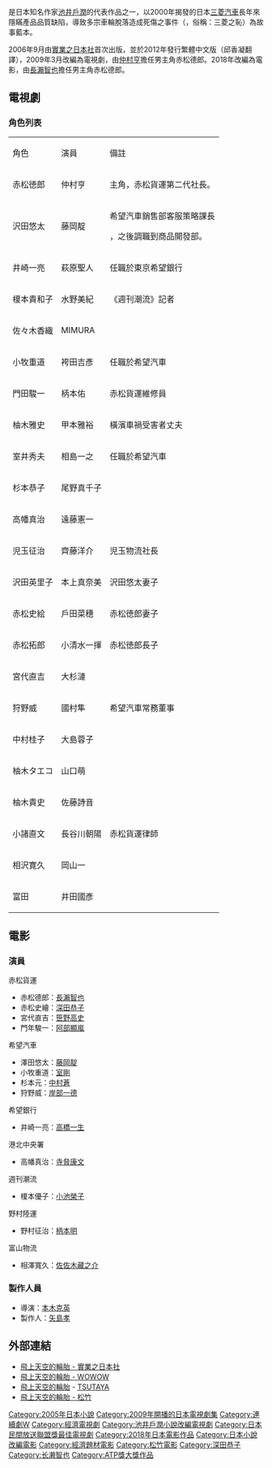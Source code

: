 {{multiple issues|
{{expand|time=2016-12-18T13:06:25+00:00}}
{{refimprove|time=2016-12-18T13:06:25+00:00}}
{{unreferenced|time=2016-12-18T13:06:25+00:00}}
}}
{{Infobox Book
| name          = 飛上天空的輪胎
| title_orig    = {{lang|ja|空飛ぶタイヤ}}
| translator    = {{flagicon|TWN}} 邱香凝
| image         = 
| image_caption = 
| author        = [[池井戶潤|池井戶潤]]
| illustrator   = 
| cover_artist  = 
| country       = {{JPN}}
| language      = [[日語|日語]]
| series        = 
| subject       = 經濟小說
| genre         = 平裝書
| publisher     = {{flagicon|JPN}} 實業之日本社<br>{{flagicon|TWN}} 新雨出版社
| pub_date      = {{flagicon|JPN}} 2006年9月16日<br>{{flagicon|TWN}} 2012年1月18日 
| english_pub_date = 
| media_type    = [[單行本|單行本]]、[[文庫本|文庫本]]、平裝書
| pages         = {{flagicon|JPN}} 492頁<br>{{flagicon|TWN}} 605頁
| isbn          = {{flagicon|JPN}} ISBN 9784408535357<br>{{flagicon|TWN}} ISBN 9789862271056
| oclc          = 
| preceded_by   =
| followed_by   =
}}
{{文學}}
{{日本作品|飛上天空的輪胎|空飛ぶタイヤ}}是日本知名作家[[池井戶潤|池井戶潤]]的代表作品之一，以2000年揭發的日本[[三菱汽車|三菱汽車]]長年來隱瞞產品品質缺陷，導致多宗車輪脫落造成死傷之事件（{{tsl|ja|三菱リコール隠し|三菱召回隱瞞}}，俗稱：三菱之恥）為故事藍本。

2006年9月由[[實業之日本社|實業之日本社]]首次出版，並於2012年發行繁體中文版（邱香凝翻譯），2009年3月改編為電視劇，由[[仲村亨|仲村亨]]擔任男主角赤松德郎。2018年改編為電影，由[[長瀨智也|長瀨智也]]擔任男主角赤松德郎。

== 電視劇 ==
{{電視節目資訊框
| 顏色       = Lavender
| 名稱       = 飛上天空的輪胎
| 原名       = {{lang|ja|空飛ぶタイヤ}}
| 圖片       = 
| 圖說       = 
| 原創       = [[池井戶潤|池井戶潤]]
| 導演       = {{ubl|[[麻生学|麻生学]]|鈴木浩介}}
| 編劇       = [[前川洋一|前川洋一]]
| 演出       = {{ubl|[[仲村亨|仲村亨]]}}
| 主題曲     =  [[Holly_Cole|Holly Cole]]《Tennessee Waltz》
| 國家       = {{JPN}}
| 地區       = {{JPN}}
| 語言       = [[日語|日語]]
| 季數       = 1
| 集數       = 5
| 製片人     = [[青木泰憲|青木泰憲]]、土橋覺
| 外景       = {{日本}}
| 每集長     = '''連續劇'''<br>60分鐘（含廣告）
| 頻道       = [[富士電視台|富士電視台]]
| 電視網     = [[富士電視台|富士電視台]]
| 音訊制式   = [[立體聲|立體聲]]
| 播出國家    = {{JPN}}
| 開始       = '''連續劇'''<br>{{start date|2009|3|29}}
| 結束       = {{end date|2009|4|26}}
| 相關劇集   =
| 中國大陸名稱 = 
| 台灣名稱     =
| 港澳名稱     =
| 馬新名稱     = 
| 官方網站   = https://web.archive.org/web/20090227030220/http://www.wowow.co.jp/dramaw/taiya/introduction/
| imdb_id    = 
| tv_com_id  = 
}}
=== 角色列表 ===
{| class="wikitable"
|角色
|演員
|備註
|-
|赤松徳郎
|仲村亨
|主角，赤松貨運第二代社長。
|-
|沢田悠太
|藤岡靛
|希望汽車銷售部客服策略課長

，之後調職到商品開發部。
|-
|井崎一亮
|萩原聖人
|任職於東京希望銀行
|-
|榎本貴和子
|水野美紀
|《週刊潮流》記者
|-
|佐々木香織
|MIMURA
|
|-
|小牧重道
|袴田吉彥
|任職於希望汽車
|-
|門田駿一
|柄本佑
|赤松貨運維修員
|-
|柚木雅史
|甲本雅裕
|橫濱車禍受害者丈夫
|-
|室井秀夫
|相島一之
|任職於希望汽車
|-
|杉本恭子
|尾野真千子
|
|-
|高幡真治
|遠藤憲一
|
|-
|児玉征治
|齊藤洋介
|児玉物流社長
|-
|沢田英里子
|本上真奈美
|沢田悠太妻子
|-
|赤松史絵
|戶田菜穗
|赤松徳郎妻子
|-
|赤松拓郎
|小清水一揮
|赤松徳郎長子
|-
|宮代直吉
|大杉漣
|
|-
|狩野威
|國村隼
|希望汽車常務董事
|-
|中村桂子
|大島蓉子
|
|-
|柚木タエコ
|山口萌
|
|-
|柚木貴史
|佐藤詩音
|
|-
|小諸直文
|長谷川朝陽
|赤松貨運律師
|-
|相沢寛久
|岡山一
|
|-
|富田
|井田國彥
|
|}

== 電影 ==
{{Infobox Film
| name           = 飛上天空的輪胎
| original_name  = {{lang|ja|空飛ぶタイヤ}}
| image          = 
| caption        = 
| director       = [[本木克英|本木克英]]
| executive_producer = 
| producer       = 矢島孝
| screenplay     = 山崎貴、林民夫
| based_on       = [[池井戶潤|池井戶潤]]
| production_supervisor =  矢島孝
| starring       = [[長瀨智也|長瀨智也]]
| music          =
| maintheme      = 
| cinematography = 
| art direction  = 
| editing        = 
| studio         = 
| distributor    = [[松竹|松竹]]
| released       = {{flagicon|JPN}} 2018年6月15日<br>{{flagicon|TWN}} 2018年8月17日
| runtime        = 
| country        = {{日本電影}}
| language       = [[日語|日語]]
| budget         = 
| preceded_by    = 
| followed_by    = 
| imdb_id        = 
}}

=== 演員 ===
赤松貨運
* 赤松德郎：[[長瀨智也|長瀨智也]]
* 赤松史繪：[[深田恭子|深田恭子]]
* 宮代直吉：[[笹野高史|笹野高史]]
* 門年駿一：[[阿部顯嵐|阿部顯嵐]]

希望汽車
* 澤田悠太：[[藤岡靛|藤岡靛]]
* 小牧重道：[[室剛|室剛]]
* 杉本元：[[中村蒼|中村蒼]]
* 狩野威：[[岸部一德|岸部一德]]

希望銀行
* 井崎一亮：[[高橋一生|高橋一生]]

港北中央署
* 高幡真治：[[寺脅康文|寺脅康文]]

週刊潮流
* 榎本優子：[[小池榮子|小池榮子]]

野村陸運
* 野村征治：[[柄本明|柄本明]]

富山物流
* 相澤寬久：[[佐佐木藏之介|佐佐木藏之介]]

=== 製作人員 ===
* 導演：[[本木克英|本木克英]]
* 製作人：[[矢島孝|矢島孝]]

== 外部連結 ==
* [http://www.j-n.co.jp/books/?goods_code=978-4-408-53535-7 飛上天空的輪胎 - 實業之日本社] {{Wayback|url=http://www.j-n.co.jp/books/?goods_code=978-4-408-53535-7 |date=20200919001612 }}
* [https://web.archive.org/web/20090227030220/http://www.wowow.co.jp/dramaw/taiya/introduction/ 飛上天空的輪胎 - WOWOW]
* [http://www.tsutaya.co.jp/movie/sp/taiya/ 飛上天空的輪胎] {{Wayback|url=http://www.tsutaya.co.jp/movie/sp/taiya/ |date=20160805033452 }} - [[Culture_Convenience_Club|TSUTAYA]]
* [http://soratobu-movie.jp/ 飛上天空的輪胎 - 松竹] {{Wayback|url=http://soratobu-movie.jp/ |date=20210102102254 }}

{{連續劇W}}
{{池井戶潤}}
{{日本民間放送聯盟獎最佳電視劇}}
{{DEFAULTSORT:Soratobutaiya}}
[[Category:2005年日本小說|Category:2005年日本小說]]
[[Category:2009年開播的日本電視劇集|Category:2009年開播的日本電視劇集]]
[[Category:連續劇W|Category:連續劇W]]
[[Category:經濟電視劇|Category:經濟電視劇]]
[[Category:池井戶潤小說改編電視劇|Category:池井戶潤小說改編電視劇]]
[[Category:日本民間放送聯盟獎最佳電視劇|Category:日本民間放送聯盟獎最佳電視劇]]
[[Category:2018年日本電影作品|Category:2018年日本電影作品]]
[[Category:日本小說改編電影|Category:日本小說改編電影]]
[[Category:經濟題材電影|Category:經濟題材電影]]
[[Category:松竹電影|Category:松竹電影]]
[[Category:深田恭子|Category:深田恭子]]
[[Category:长濑智也|Category:长濑智也]]
[[Category:ATP獎大獎作品|Category:ATP獎大獎作品]]